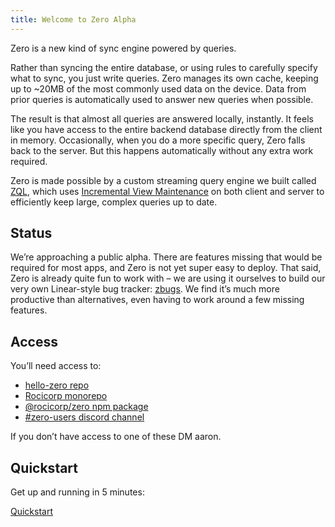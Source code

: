 ```yaml
---
title: Welcome to Zero Alpha
---
```


Zero is a new kind of sync engine powered by queries.

Rather than syncing the entire database, or using rules to carefully specify what to sync, you just write queries. Zero manages its own cache, keeping up to ~20MB of the most commonly used data on the device. Data from prior queries is automatically used to answer new queries when possible.

The result is that almost all queries are answered locally, instantly. It feels like you have access to the entire backend database directly from the client in memory. Occasionally, when you do a more specific query, Zero falls back to the server. But this happens automatically without any extra work required.

Zero is made possible by a custom streaming query engine we built called [ZQL](8a6aefd4491db3f44ba32a9c17f0b59c4e69e1ce), which uses [Incremental View Maintenance](https://www.vldb.org/pvldb/vol16/p1601-budiu.pdf) on both client and server to efficiently keep large, complex queries up to date.

## Status

We’re approaching a public alpha. There are features missing that would be required for most apps, and Zero is not yet super easy to deploy. That said, Zero is already quite fun to work with – we are using it ourselves to build our very own Linear-style bug tracker: [zbugs](https://bugs.rocicorp.dev/). We find it’s much more productive than alternatives, even having to work around a few missing features.

## Access

You’ll need access to:

- [hello-zero repo](https://github.com/rocicorp/hello-zero)
- [Rocicorp monorepo](https://github.com/rocicorp/my-first-zapp/)
- [@rocicorp/zero npm package](https://www.npmjs.com/package/@rocicorp/zero)
- [#zero-users discord chann](https://discord.com/channels/830183651022471199/1288232858795769917)[el](https://discord.com/channels/830183651022471199/1246101458928144434)

If you don’t have access to one of these DM aaron.

## Quickstart

Get up and running in 5 minutes:

[Quickstart](/docs/quickstart)
